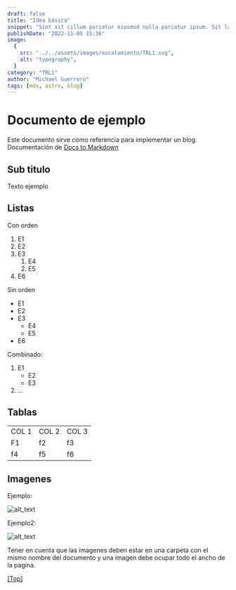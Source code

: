 ```yaml
---
draft: false
title: "Idea básica"
snippet: "Sint sit cillum pariatur eiusmod nulla pariatur ipsum. Sit laborum anim qui mollit tempor pariatur nisi minim dolor. Aliquip et adipisicing sit sit fugiat"
publishDate: "2022-11-05 15:36"
image:
  {
    src: "../../assets/images/escalamiento/TRL1.svg",
    alt: "typography",
  }
category: "TRL1"
author: "Michael Guerrero"
tags: [mdx, astro, blog]
---
```



# Documento de ejemplo

Este documento sirve como referencia para implementar un blog. Documentación de [Docs to Markdown](https://github.com/evbacher/gd2md-html/wiki)


## Sub titulo 

Texto ejemplo


## Listas

Con orden



1. E1
2. E2
3. E3
    1. E4
    2. E5
4. E6

Sin orden



* E1
* E2
* E3
    * E4
    * E5
* E6

Combinado:



1. E1
    * E2
    * E3
2. …


## Tablas


<table>
  <tr>
   <td>COL 1
   </td>
   <td>COL 2
   </td>
   <td>COL 3
   </td>
  </tr>
  <tr>
   <td>F1
   </td>
   <td>f2
   </td>
   <td>f3
   </td>
  </tr>
  <tr>
   <td>f4
   </td>
   <td>f5
   </td>
   <td>f6
   </td>
  </tr>
</table>



## Imagenes

Ejemplo:


![alt_text](images/image1.png "image_tooltip")


Ejemplo2:


![alt_text](images/image2.png "image_tooltip")


Tener en cuenta que las imagenes deben estar en una carpeta con el mismo nombre del documento y una imagen debe ocupar todo el ancho de la pagina.



[[Top]](#top)
